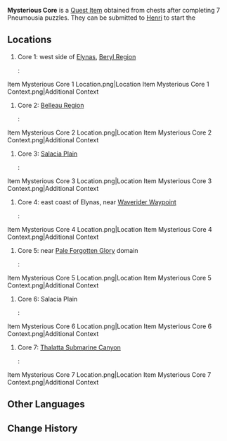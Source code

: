 {{Item Infobox
|id          = 120521
|image       = Item Mysterious Core.png
|type        = Quest Items
|description = A mysterious core taken from a mysterious machine.<br>Although it appears to be a gear, it is in fact a gear-shaped core &mdash; very mysterious indeed.
|source1     = 
}}
'''Mysterious Core''' is a [[Quest Item]] obtained from chests after completing 7 Pneumousia puzzles. They can be submitted to [[Henri]] to start the {{Quest|Still Mouthwatering!}}

==Locations==
# Core 1: west side of [[Elynas]], [[Beryl Region]]
#: <gallery>
Item Mysterious Core 1 Location.png|Location
Item Mysterious Core 1 Context.png|Additional Context
</gallery>
# Core 2: [[Belleau Region]]
#: <gallery>
Item Mysterious Core 2 Location.png|Location
Item Mysterious Core 2 Context.png|Additional Context
</gallery>
# Core 3: [[Salacia Plain]]
#: <gallery>
Item Mysterious Core 3 Location.png|Location
Item Mysterious Core 3 Context.png|Additional Context
</gallery>
# Core 4: east coast of Elynas, near [[Waverider Waypoint]]
#: <gallery>
Item Mysterious Core 4 Location.png|Location
Item Mysterious Core 4 Context.png|Additional Context
</gallery>
# Core 5: near [[Pale Forgotten Glory]] domain
#: <gallery>
Item Mysterious Core 5 Location.png|Location
Item Mysterious Core 5 Context.png|Additional Context
</gallery>
# Core 6: Salacia Plain
#: <gallery>
Item Mysterious Core 6 Location.png|Location
Item Mysterious Core 6 Context.png|Additional Context
</gallery>
# Core 7: [[Thalatta Submarine Canyon]]
#: <gallery>
Item Mysterious Core 7 Location.png|Location
Item Mysterious Core 7 Context.png|Additional Context
</gallery>

==Other Languages==
{{Other Languages|default_hidden=1
|en      = Mysterious Core
|zhs     = 神秘的核心
|zhs_rm  = Shénmì de Héxīn
|zht     = 神秘的核心
|zht_rm  = Shénmì de Héxīn
|ja      = 不思議なコア
|ja_rm   = Fushigi-na Koa
|ko      = 신비한 코어
|ko_rm   = 
|es      = Núcleo misterioso
|fr      = Noyau mystérieux
|ru      = Загадочное ядро
|th      = แกนกลางลึกลับ
|th_rm   = 
|vi      = Linh Kiện Bí Ẩn
|de      = Mysteriöser Kern
|id      = Inti Misterius
|pt      = Núcleo Misterioso
|tr      = Gizemli Çekirdek
|it      = Nucleo misterioso
}}

==Change History==
{{Change History|4.0}}